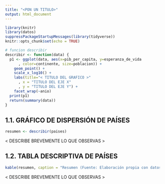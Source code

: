 ```yaml
---
title: "<PON UN TITULO>"
output: html_document
---
```


```r
library(knitr)
library(datos)
suppressPackageStartupMessages(library(tidyverse))
knitr::opts_chunk$set(echo = TRUE)

# funcion describir
describir <- function(data) {
  p1 <- ggplot(data, aes(x=pib_per_capita, y=esperanza_de_vida
      , color=continente, size=poblacion)) +
    geom_point() +
    scale_x_log10() +
    labs(title="< TITULO DEL GRAFICO >"
      , x = "TITULO DEL EJE X"
      , y = "TITULO DEL EJE Y") +
    facet_wrap(~anio)
  print(p1)
  return(summary(data))
}
```

## 1.1. GRÁFICO DE DISPERSIÓN DE PAÍSES

```r
resumen <- describir(paises)
```

< DESCRIBE BREVEMENTE LO QUE OBSERVAS >

## 1.2. TABLA DESCRIPTIVA DE PAÍSES 

```r
kable(resumen, caption = "Resumen (Fuente: Elaboración propia con datos de Gapminder)")
```

< DESCRIBE BREVEMENTE LO QUE OBSERVAS >

